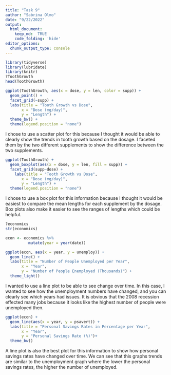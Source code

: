 ```yaml
---
title: "Task 9"
author: "Sabrina Olmo"
date: "9/22/2022"
output: 
  html_document:
    keep_md:  TRUE 
    code_folding: 'hide'
editor_options: 
  chunk_output_type: console
---
```


```r
library(tidyverse)
library(lubridate)
library(knitr)
?ToothGrowth
head(ToothGrowth)
```

```r
ggplot(ToothGrowth, aes(x = dose, y = len, color = supp)) +
  geom_point() +
  facet_grid(~supp) +
  labs(title = "Tooth Growth vs Dose",
       x = "Dose (mg/day)",
       y = "Length") +
  theme_bw() +
  theme(legend.position = "none")
```
I chose to use a scatter plot for this because I thought it would be able to clearly show the trends in tooth growth based on the dosage. I faceted them by the two different supplements to show the difference between the two supplements. 

```r
ggplot(ToothGrowth) +
  geom_boxplot(aes(x = dose, y = len, fill = supp)) +
  facet_grid(supp~dose) +
    labs(title = "Tooth Growth vs Dose",
       x = "Dose (mg/day)",
       y = "Length") +
  theme(legend.position = "none")
```
I chose to use a box plot for this information because I thought it would be easiest to compare the mean lengths for each supplement by the dosage. Box plots also make it easier to see the ranges of lengths which could be helpful. 

```r
?economics
str(economics)

econ <- economics %>%
          mutate(year = year(date)) 

ggplot(econ, aes(x = year, y = unemploy)) +
  geom_line() +
  labs(title = "Number of People Unemployed per Year",
       x = "Year",
       y = "Number of People Enemployed (Thousands)") +
  theme_light()
```
I wanted to use a line plot to be able to see change over time. In this case, I wanted to see how the unemployment numbers have changed, and you can clearly see which years had issues. It is obvious that the 2008 recession effected many jobs because it looks like the highest number of people were unemployed then.

```r
ggplot(econ) +
  geom_line(aes(x = year, y = psavert)) +
  labs(title = "Personal Savings Rates in Percentage per Year",
       x = "Year",
       y = "Personal Savings Rate (%)")+
  theme_bw()
```
A line plot is also the best plot for this information to show how personal savings rates have changed over time. We can see that this graphs trends are similar to the unemployment graph where the lower the personal savings rates, the higher the number of unemployed. 
